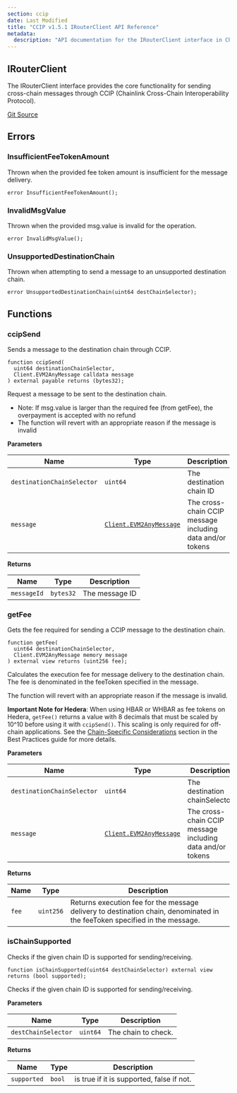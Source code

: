 ```yaml
---
section: ccip
date: Last Modified
title: "CCIP v1.5.1 IRouterClient API Reference"
metadata:
  description: "API documentation for the IRouterClient interface in Chainlink CCIP v1.5.1, used for sending cross-chain messages through CCIP."
---
```



<CcipCommon callout="importCCIPPackage151" />

## IRouterClient

The IRouterClient interface provides the core functionality for sending cross-chain messages through CCIP (Chainlink Cross-Chain Interoperability Protocol).

[Git Source](https://github.com/smartcontractkit/chainlink/blob/contracts-v1.3.0/contracts/src/v0.8/ccip/interfaces/IRouterClient.sol)

## Errors

### InsufficientFeeTokenAmount

Thrown when the provided fee token amount is insufficient for the message delivery.

```solidity
error InsufficientFeeTokenAmount();
```

### InvalidMsgValue

Thrown when the provided msg.value is invalid for the operation.

```solidity
error InvalidMsgValue();
```

### UnsupportedDestinationChain

Thrown when attempting to send a message to an unsupported destination chain.

```solidity
error UnsupportedDestinationChain(uint64 destChainSelector);
```

## Functions

### ccipSend

Sends a message to the destination chain through CCIP.

```solidity
function ccipSend(
  uint64 destinationChainSelector,
  Client.EVM2AnyMessage calldata message
) external payable returns (bytes32);
```

<Aside>

Request a message to be sent to the destination chain.

- Note: If msg.value is larger than the required fee (from getFee), the overpayment is accepted with no refund
- The function will revert with an appropriate reason if the message is invalid

</Aside>

**Parameters**

| Name                       | Type                                                                                            | Description                                               |
| -------------------------- | ----------------------------------------------------------------------------------------------- | --------------------------------------------------------- |
| `destinationChainSelector` | `uint64`                                                                                        | The destination chain ID                                  |
| `message`                  | [`Client.EVM2AnyMessage`](/ccip/tools-resources/api-reference/evm/v1.5.1/client#evm2anymessage) | The cross-chain CCIP message including data and/or tokens |

**Returns**

| Name        | Type      | Description    |
| ----------- | --------- | -------------- |
| `messageId` | `bytes32` | The message ID |

### getFee

Gets the fee required for sending a CCIP message to the destination chain.

```solidity
function getFee(
  uint64 destinationChainSelector,
  Client.EVM2AnyMessage memory message
) external view returns (uint256 fee);
```

<Aside>
Calculates the execution fee for message delivery to the destination chain. The fee is denominated in the feeToken specified in the message.

The function will revert with an appropriate reason if the message is invalid.

**Important Note for Hedera**: When using HBAR or WHBAR as fee tokens on Hedera, `getFee()` returns a value with 8 decimals that must be scaled by 10^10 before using it with `ccipSend()`. This scaling is only required for off-chain applications. See the [Chain-Specific Considerations](/ccip/best-practices#chain-specific-considerations) section in the Best Practices guide for more details.

</Aside>

**Parameters**

| Name                       | Type                                                                                            | Description                                               |
| -------------------------- | ----------------------------------------------------------------------------------------------- | --------------------------------------------------------- |
| `destinationChainSelector` | `uint64`                                                                                        | The destination chainSelector                             |
| `message`                  | [`Client.EVM2AnyMessage`](/ccip/tools-resources/api-reference/evm/v1.5.1/client#evm2anymessage) | The cross-chain CCIP message including data and/or tokens |

**Returns**

| Name  | Type      | Description                                                                                                                |
| ----- | --------- | -------------------------------------------------------------------------------------------------------------------------- |
| `fee` | `uint256` | Returns execution fee for the message delivery to destination chain, denominated in the feeToken specified in the message. |

### isChainSupported

Checks if the given chain ID is supported for sending/receiving.

```solidity
function isChainSupported(uint64 destChainSelector) external view returns (bool supported);
```

<Aside>Checks if the given chain ID is supported for sending/receiving.</Aside>

**Parameters**

| Name                | Type     | Description         |
| ------------------- | -------- | ------------------- |
| `destChainSelector` | `uint64` | The chain to check. |

**Returns**

| Name        | Type   | Description                               |
| ----------- | ------ | ----------------------------------------- |
| `supported` | `bool` | is true if it is supported, false if not. |
